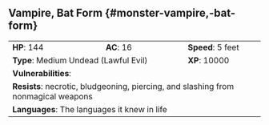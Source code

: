 ## Vampire, Bat Form {#monster-vampire,-bat-form}

```{=html}
<table class="table table-striped">
    <tbody>
        <tr>                    
            <td><b>HP</b>: 144</td>
            <td><b>AC</b>: 16</td>
            <td><b>Speed</b>: 5 feet</td>
        </tr>
        <tr>
            <td colspan="2"><b>Type</b>: Medium Undead (Lawful Evil)</td>
            <td><b>XP</b>: 10000</td>
        </tr>
        <tr>
            <td colspan="3"><b>Vulnerabilities</b>: </td>
        </tr>
        <tr>
            <td colspan="3"><b>Resists</b>: necrotic, bludgeoning, piercing, and slashing from nonmagical weapons</td>
        </tr>
        <tr>
            <td colspan="3"><b>Languages</b>: The languages it knew in life</td>
        </tr>
    </tbody>
</table>
```
